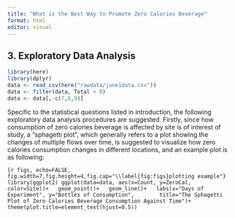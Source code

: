```yaml
---
title: "What is the Best Way to Promote Zero Calories Beverage"
format: html
editor: visual
---
```


## 3. Exploratory Data Analysis

```r
library(here)
library(dplyr)
data <- read_csv(here("rawdata/june1data.csv"))
data <- filter(data, Total > 0) 
data <- data[,-c(7,8,9)]
```

Specific to the statistical questions listed in introduction, the following exploratory data analysis procedures are suggested. Firstly, since how consumption of zero calories beverage is affected by site is of interest of study, a "sphagetti plot", which generally refers to a plot showing the changes of multiple flows over time, is suggested to visualize how zero calories consumption changes in different locations, and an example plot is as following:

```{r figs, echo=FALSE, fig.width=7,fig.height=4,fig.cap="\\label{fig:figs}plotting example"}
library(ggplot2)
ggplot(data=data, aes(x=Count, y=ZeroCal, color=Site))+
  geom_point()+
  geom_line()+
  labs(x="Days of Experiment", y="Bottles of Consumption",
       title="The Sphagetti Plot of Zero Calories Beverage Consumption Against Time")+
  theme(plot.title=element_text(hjust=0.5))
```